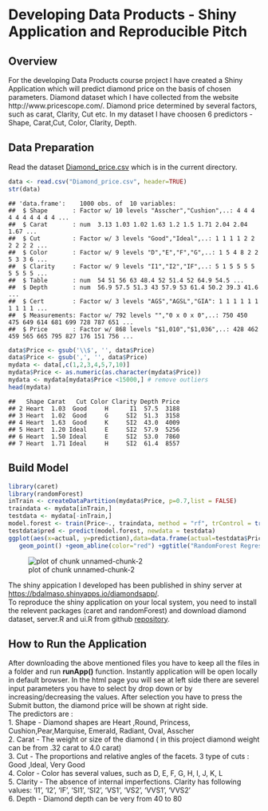 # Developing Data Products - Shiny Application and Reproducible Pitch

## Overview
For the developing Data Products course project I have created a Shiny Application which will predict diamond price on the basis of chosen parameters. Diamond dataset which I have collected from the website http://www.pricescope.com/. Diamond price determined by several factors, such as carat, Clarity, Cut etc. In my dataset I have choosen 6 predictors - Shape, Carat,Cut, Color, Clarity, Depth.

## Data Preparation
Read the dataset [Diamond_price.csv](https://github.com/anupb08/DataProducts) which is in the current directory.

```r
data <- read.csv("Diamond_price.csv", header=TRUE)
str(data)
```

```
## 'data.frame':	1000 obs. of  10 variables:
##  $ Shape       : Factor w/ 10 levels "Asscher","Cushion",..: 4 4 4 4 4 4 4 4 4 4 ...
##  $ Carat       : num  3.13 1.03 1.02 1.63 1.2 1.5 1.71 2.04 2.04 1.67 ...
##  $ Cut         : Factor w/ 3 levels "Good","Ideal",..: 1 1 1 1 2 2 2 2 2 2 ...
##  $ Color       : Factor w/ 9 levels "D","E","F","G",..: 1 5 4 8 2 2 5 3 3 6 ...
##  $ Clarity     : Factor w/ 9 levels "I1","I2","IF",..: 5 1 5 5 5 5 5 5 5 5 ...
##  $ Table       : num  54 51 56 63 48.4 52 51.4 52 64.9 54.5 ...
##  $ Depth       : num  56.9 57.5 51.3 43 57.9 53 61.4 50.2 39.3 41.6 ...
##  $ Cert        : Factor w/ 3 levels "AGS","AGSL","GIA": 1 1 1 1 1 1 1 1 1 1 ...
##  $ Measurements: Factor w/ 792 levels "","0 x 0 x 0",..: 750 450 475 649 614 681 699 728 787 651 ...
##  $ Price       : Factor w/ 868 levels "$1,010","$1,036",..: 428 462 459 565 665 795 827 176 151 756 ...
```

```r
data$Price <- gsub('\\$', '', data$Price)
data$Price <- gsub(',', '', data$Price)
mydata <- data[,c(1,2,3,4,5,7,10)]
mydata$Price <- as.numeric(as.character(mydata$Price))
mydata <- mydata[mydata$Price <15000,] # remove outliers
head(mydata)
```

```
##   Shape Carat   Cut Color Clarity Depth Price
## 2 Heart  1.03  Good     H      I1  57.5  3188
## 3 Heart  1.02  Good     G     SI2  51.3  3158
## 4 Heart  1.63  Good     K     SI2  43.0  4009
## 5 Heart  1.20 Ideal     E     SI2  57.9  5256
## 6 Heart  1.50 Ideal     E     SI2  53.0  7860
## 7 Heart  1.71 Ideal     H     SI2  61.4  8557
```

## Build Model

```r
library(caret)
library(randomForest)
inTrain <- createDataPartition(mydata$Price, p=0.7,list = FALSE)
traindata <- mydata[inTrain,]
testdata <- mydata[-inTrain,]
model.forest <- train(Price~., traindata, method = "rf", trControl = trainControl(method = "cv", number = 3))
testdata$pred <- predict(model.forest, newdata = testdata)
ggplot(aes(x=actual, y=prediction),data=data.frame(actual=testdata$Price, prediction=predict(model.forest, testdata)))+ 
   geom_point() +geom_abline(color="red") +ggtitle("RandomForest Regression in R" )
```

![plot of chunk unnamed-chunk-2](figure/unnamed-chunk-2-1.png) 

The shiny appication I developed has been published in shiny server at [https://bdalmaso.shinyapps.io/diamondsapp/](https://bdalmaso.shinyapps.io/diamondsapp/).     
To reproduce the shiny application on your local system, you need to install the relevent packages (caret and randomForest) and download diamond dataset, server.R and ui.R from github [repository](https://github.com/barbaradalmaso/DevelopingDataProject/).     

## How to Run the Application
After downloading the above mentioned files you have to keep all the files in a folder and run **runApp()** function. Instantly application will be open locally in default browser. In the html page you will see at left side there are severel input parameters you have to select by drop down or by increasing/decreasing the values. After selection you have to press the Submit button, the diamond price will be shown at right side.   
The predictors are :    
1. Shape - Diamond shapes are Heart ,Round, Princess, Cushion,Pear,Marquise, Emerald, Radiant, Oval, Asscher    
2. Carat - The weight or size of the diamond ( in this project diamond weight can be from .32 carat to 4.0 carat)     
3. Cut - The proportions and relative angles of the facets. 3 type of cuts : Good ,Ideal, Very Good    
4. Color - Color has several values, such as D, E, F, G, H, I, J, K, L       
5. Clarity - The absence of internal imperfections. Clarity has following values: 'I1', 'I2', 'IF', 'SI1', 'SI2', 'VS1', 'VS2', 'VVS1', 'VVS2'     
6. Depth - Diamond depth can be very from 40 to 80          
